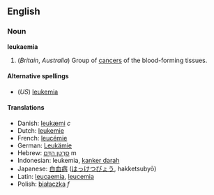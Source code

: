 ==English==
=== Noun ===
'''leukaemia'''

# (''Britain'', ''Australia'') Group of [[cancer]]s of the blood-forming tissues.

==== Alternative spellings ====
*(''US'') [[leukemia]]

==== Translations ====
*Danish: [[leukæmi]] ''c''
*Dutch: [[leukemie]]
*French: [[leucémie]]
*German: [[Leukämie]]
*Hebrew: [[סרטן הדם|סַרְטַן הַדָּם]] m
*Indonesian: leukemia, [[kanker darah]]
*Japanese: [[白血病]] ([[はっけつびょう]], hakketsubyō)
*Latin: [[leucaemia]], [[leucemia]]
*Polish: [[białaczka]] ''f''